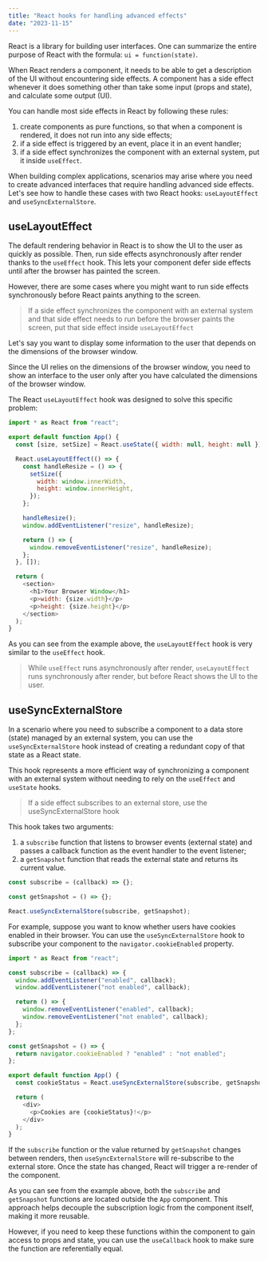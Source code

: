 ```yaml
---
title: "React hooks for handling advanced effects"
date: "2023-11-15"
---
```


React is a library for building user interfaces. One can summarize the entire purpose of React with the formula: `ui = function(state)`.

When React renders a component, it needs to be able to get a description of the UI without encountering side effects. A component has a side effect whenever it does something other than take some input (props and state), and calculate some output (UI).

You can handle most side effects in React by following these rules:

1. create components as pure functions, so that when a component is rendered, it does not run into any side effects;
2. if a side effect is triggered by an event, place it in an event handler;
3. if a side effect synchronizes the component with an external system, put it inside `useEffect`.

When building complex applications, scenarios may arise where you need to create advanced interfaces that require handling advanced side effects. Let's see how to handle these cases with two React hooks: `useLayoutEffect` and `useSyncExternalStore`.

## useLayoutEffect

The default rendering behavior in React is to show the UI to the user as quickly as possible. Then, run side effects asynchronously after render thanks to the `useEffect` hook. This lets your component defer side effects until after the browser has painted the screen.

However, there are some cases where you might want to run side effects synchronously before React paints anything to the screen.

> If a side effect synchronizes the component with an external system and that side effect needs to run before the browser paints the screen, put that side effect inside `useLayoutEffect`

Let's say you want to display some information to the user that depends on the dimensions of the browser window.

Since the UI relies on the dimensions of the browser window, you need to show an interface to the user only after you have calculated the dimensions of the browser window.

The React `useLayoutEffect` hook was designed to solve this specific problem:

```js
import * as React from "react";

export default function App() {
  const [size, setSize] = React.useState({ width: null, height: null });

  React.useLayoutEffect(() => {
    const handleResize = () => {
      setSize({
        width: window.innerWidth,
        height: window.innerHeight,
      });
    };

    handleResize();
    window.addEventListener("resize", handleResize);

    return () => {
      window.removeEventListener("resize", handleResize);
    };
  }, []);

  return (
    <section>
      <h1>Your Browser Window</h1>
      <p>width: {size.width}</p>
      <p>height: {size.height}</p>
    </section>
  );
}
```

As you can see from the example above, the `useLayoutEffect` hook is very similar to the `useEffect` hook.

> While `useEffect` runs asynchronously after render, `useLayoutEffect` runs synchronously after render, but before React shows the UI to the user.

## useSyncExternalStore

In a scenario where you need to subscribe a component to a data store (state) managed by an external system, you can use the `useSyncExternalStore` hook instead of creating a redundant copy of that state as a React state.

This hook represents a more efficient way of synchronizing a component with an external system without needing to rely on the `useEffect` and `useState` hooks.

> If a side effect subscribes to an external store, use the useSyncExternalStore hook

This hook takes two arguments:

1. a `subscribe` function that listens to browser events (external state) and passes a callback function as the event handler to the event listener;
2. a `getSnapshot` function that reads the external state and returns its current value.

```js
const subscribe = (callback) => {};

const getSnapshot = () => {};

React.useSyncExternalStore(subscribe, getSnapshot);
```

For example, suppose you want to know whether users have cookies enabled in their browser. You can use the `useSyncExternalStore` hook to subscribe your component to the `navigator.cookieEnabled` property.

```js
import * as React from "react";

const subscribe = (callback) => {
  window.addEventListener("enabled", callback);
  window.addEventListener("not enabled", callback);

  return () => {
    window.removeEventListener("enabled", callback);
    window.removeEventListener("not enabled", callback);
  };
};

const getSnapshot = () => {
  return navigator.cookieEnabled ? "enabled" : "not enabled";
};

export default function App() {
  const cookieStatus = React.useSyncExternalStore(subscribe, getSnapshot);

  return (
    <div>
      <p>Cookies are {cookieStatus}!</p>
    </div>
  );
}
```

If the `subscribe` function or the value returned by `getSnapshot` changes between renders, then `useSyncExternalStore` will re-subscribe to the external store. Once the state has changed, React will trigger a re-render of the component.

As you can see from the example above, both the `subscribe` and `getSnapshot` functions are located outside the `App` component. This approach helps decouple the subscription logic from the component itself, making it more reusable.

However, if you need to keep these functions within the component to gain access to props and state, you can use the `useCallback` hook to make sure the function are referentially equal.
